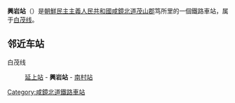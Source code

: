 {{unreferenced|time=2015-02-06T04:36:56+00:00}}
{{朝鮮半島車站資訊
|公司色 = blue
|文字色 = 
|站名 = 興岩站
|圖片 = 
|pxl = 
|圖片說明 =
|前一站 = [[延上站|延上]]
|前一站距離 = 9.3
|後一站距離 = 7.1
|後一站 = [[南村站|南村]]
|所屬路線 = [[白茂线|白茂线]]
|距離 = 174.1
|起點站 = [[白岩青年站|白岩青年]]
|諺文 = 흥암역
|朝鮮漢字 = 興岩驛
|文觀部式 = 
|馬-賴式 = Hŭngam-yŏk
|副站名 = 
|車站編號 = 
|停站路線數 = 
|所屬公司 = [[朝鮮民主主義人民共和國鐵道省|朝鮮民主主義人民共和國鐵道省]]
|所在地 =[[咸鏡北道|咸鏡北道]][[茂山郡|茂山郡]]笃所里
|車站構造 = 地面车站
|月台配置 = 
|啟用年月日 =
|廢站年月日 = 
|上下車人次 = 
|統計年度 = 
|轉車 = 
|備註 = 
|全寬備註 = 
}}

'''興岩站'''（{{lang-ko|흥암역}}）是[[朝鮮民主主義人民共和國|朝鮮民主主義人民共和國]][[咸鏡北道|咸鏡北道]][[茂山郡|茂山郡]]笃所里的一個鐵路車站，属于[[白茂线|白茂线]]。

==邻近车站==
白茂线
:[[延上站|延上站]] - '''興岩站''' - [[南村站|南村站]]

{{朝鲜铁路小作品}}

{{白茂线}}

[[Category:咸鏡北道鐵路車站|Category:咸鏡北道鐵路車站]]